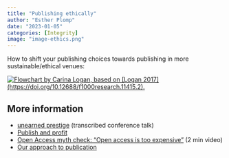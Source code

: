 ```yaml
---
title: "Publishing ethically"
author: "Esther Plomp"
date: "2023-01-05"
categories: [Integrity]
image: "image-ethics.png"
---
```


How to shift your publishing choices towards publishing in more sustainable/ethical venues:

[![Flowchart by Carina Logan, based on \[Logan 2017\](https://doi.org/10.12688/f1000research.11415.2).](images/image-1632415656.png){fig-alt="A flowchart asking the question whether the journal is 100% open access, and whether the publisher is for-profit or non-profit. You should publish in the venue if it is open access and ideally the publisher should be non-profit. The APC should reflect the actual costs, but ideally be not existing because publishing fees come with inequalities. You should choose the CC-BY-4.0 license, make use of open peer review, and choose a journal that does not select articles based on subjective impact." fig-align="center"}](http://corinalogan.com/journals.html)

## More information

-   [unearned prestige](https://sometimesimwrong.typepad.com/wrong/2023/05/unearned-prestige.html) (transcribed conference talk)
-   [Publish and profit](https://estherplomp.github.io/TNW-OS-support/posts/scholcom-profit/)
-   [Open Access myth check: "Open access is too expensive"](https://www.youtube.com/watch?v=Z932__-a8ok) (2 min video)
-   [Our approach to publication](https://www.cos.uni-heidelberg.de/en/research-groups/gaspar-jekely/our-approach-to-publication)
